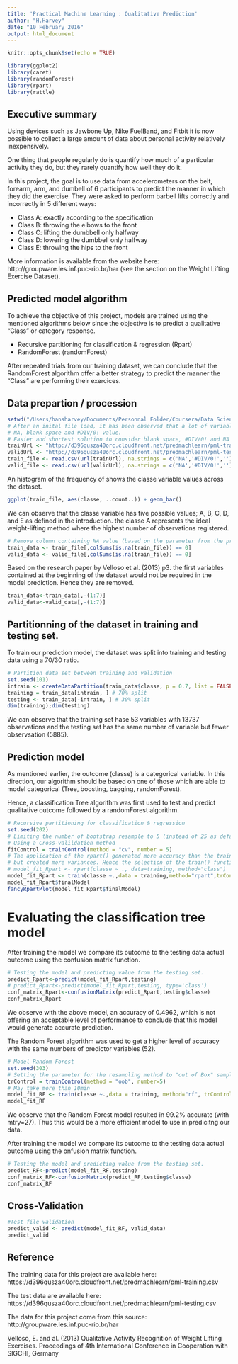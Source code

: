 ```yaml
---
title: 'Practical Machine Learning : Qualitative Prediction'
author: "H.Harvey"
date: "10 February 2016"
output: html_document
---
```

```r
knitr::opts_chunk$set(echo = TRUE)
```

```r
library(ggplot2)
library(caret)
library(randomForest)
library(rpart)
library(rattle)
```

## Executive summary
Using devices such as Jawbone Up, Nike FuelBand, and Fitbit it is now possible to collect a large amount of data about personal activity relatively inexpensively.

One thing that people regularly do is quantify how much of a particular activity they do, but they rarely quantify how well they do it. 

In this project, the goal is to use data from accelerometers on the belt, forearm, arm, and dumbell of 6 participants to predict the manner in which they did the exercise. They were asked to perform barbell lifts correctly and incorrectly in 5 different ways:

- Class A: exactly according to the specification
- Class B: throwing the elbows to the front
- Class C: lifting the dumbbell only halfway
- Class D: lowering the dumbbell only halfway
- Class E: throwing the hips to the front

More information is available from the website here: http://groupware.les.inf.puc-rio.br/har (see the section on the Weight Lifting Exercise Dataset).

## Predicted model algorithm
To achieve the objective of this project, models are trained using the mentioned algorithms below since the objective is to predict a qualitative "Class" or category response.

- Recursive partitioning for classification & regression (Rpart)
- RandomForest (randomForest)

After repeated trials from our training dataset, we can conclude that the  RandomForest algorithm offer a better strategy to predict the manner the "Class" are performing their exercices.

## Data prepartion / procession
```r
setwd("/Users/hansharvey/Documents/Personnal Folder/Coursera/Data Science/Data Science Toolbox/Machine-Learning")
# After an inital file load, it has been observed that a lot of variable contained
# NA, blank space and #DIV/0! value.
# Easier and shortest solution to consider blank space, #DIV/0! and NA as NA
trainUrl <- "http://d396qusza40orc.cloudfront.net/predmachlearn/pml-training.csv"
validUrl <- "http://d396qusza40orc.cloudfront.net/predmachlearn/pml-testing.csv"
train_file <- read.csv(url(trainUrl), na.strings = c('NA','#DIV/0!',''))
valid_file <- read.csv(url(validUrl), na.strings = c('NA','#DIV/0!',''))
```


An histogram of the frequency of shows the classe variable values across the dataset.
```r
ggplot(train_file, aes(classe, ..count..)) + geom_bar()
```

We can observe that the classe variable has five possible values; A, B, C, D, and E as defined in the introduction. the classe A represents the ideal weight-lifting method where the highest number of observations registered.

```r
# Remove column containing NA value (based on the parameter from the previous read.csv)
train_data <- train_file[,colSums(is.na(train_file)) == 0]
valid_data <- valid_file[,colSums(is.na(train_file)) == 0]
```

Based on the research paper by Velloso et al. (2013) p3. the first variables contained at the beginning of the dataset would not be required in the model prediction. Hence they are removed.

```r
train_data<-train_data[,-(1:7)]
valid_data<-valid_data[,-(1:7)]
```

## Partitionning of the dataset in training and testing set.
To train our prediction model, the dataset  was split into training and testing data  using a 70/30 ratio.
```r
# Partition data set between training and validation 
set.seed(101) 
intrain <- createDataPartition(train_data$classe, p = 0.7, list = FALSE) 
training = train_data[intrain, ] # 70% split 
testing <- train_data[-intrain, ] # 30% split 
dim(training);dim(testing)
```
We can observe that the training set hase 53 variables with 13737 observations and the testing set has the same number of variable but fewer observsation (5885).

## Prediction model
As mentioned earlier, the outcome (classe) is a categorical variable. In this direction, our algorithm should be based on one of those which are able to model categorical (Tree, boosting, bagging, randomForest).

Hence, a classification Tree algorithm was first used to test and predict qualitative outcome followed by a randomForest algorithm.

```r
# Recursive partitioning for classification & regression 
set.seed(202)
# Limiting the number of bootstrap resample to 5 (instead of 25 as default)
# Using a Cross-valildation method
fitControl = trainControl(method = "cv", number = 5)
# The application of the rpart() generated more accuracy than the train() function
# but created more variances. Hence the selection of the train() function
# model_fit_Rpart <- rpart(classe ~ ., data=training, method="class")
model_fit_Rpart <- train(classe ~.,data = training,method="rpart",trControl=fitControl)
model_fit_Rpart$finalModel
fancyRpartPlot(model_fit_Rpart$finalModel)
```

# Evaluating the classification tree model
After training the model we compare its outcome to the testing data actual outcome using the confusion matrix function.

```r
# Testing the model and predicting value from the testing set.
predict_Rpart<-predict(model_fit_Rpart,testing)
# predict_Rpart<-predict(model_fit_Rpart,testing, type='class')
conf_matrix_Rpart<-confusionMatrix(predict_Rpart,testing$classe)
conf_matrix_Rpart
```
We observe with the above model, an accuracy of 0.4962, which is not offering an acceptable level of performance to conclude that this model would generate accurate prediction.

The Random Forest algorithm was used to get a higher level of accuracy with the same numbers of predictor variables (52).

```r
# Model Random Forest
set.seed(303)
# Setting the parameter for the resampling method to "out of Box" sampling and to limit the number of 5 iteration instead of the default of 25 (to save CPU processing) time
trControl = trainControl(method = "oob", number=5)
# May take more than 10min
model_fit_RF <- train(classe ~.,data = training, method="rf", trControl=trControl)
model_fit_RF
```
We observe that the Random Forest model resulted in 99.2% accurate (with mtry=27). Thus this would be a more efficient model to use in predicitng our data.

After training the model we compare its outcome to the testing data actual outcome using the onfusion matrix function.

```r
# Testing the model and predicting value from the testing set.
predict_RF<-predict(model_fit_RF,testing)
conf_matrix_RF<-confusionMatrix(predict_RF,testing$classe)
conf_matrix_RF
```
## Cross-Validation

```r
#Test file validation
predict_valid <- predict(model_fit_RF, valid_data) 
predict_valid
```

## Reference
The training data for this project are available here: https://d396qusza40orc.cloudfront.net/predmachlearn/pml-training.csv

The test data are available here: https://d396qusza40orc.cloudfront.net/predmachlearn/pml-testing.csv

The data for this project come from this source: http://groupware.les.inf.puc-rio.br/har

Velloso, E. and al. (2013) Qualitative Activity Recognition of Weight Lifting Exercises. Proceedings of 4th International Conference in Cooperation with SIGCHI, Germany
